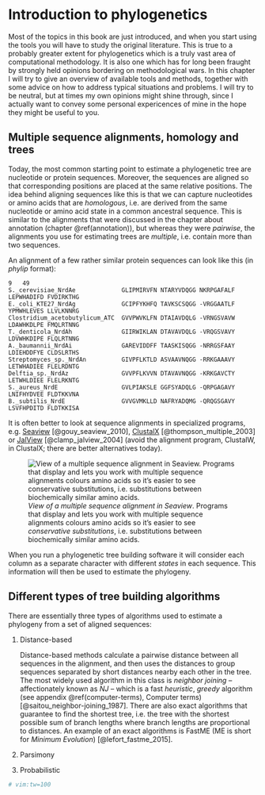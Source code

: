 # Introduction to phylogenetics {#phylogenetics}

Most of the topics in this book are just introduced, and when you start using the tools you will
have to study the original literature. This is true to a probably greater extent for phylogenetics
which is a truly vast area of computational methodology. It is also one which has for long been
fraught by strongly held opinions bordering on methodological wars. In this chapter I will try to
give an overview of available tools and methods, together with some advice on how to address typical
situations and problems. I will try to be neutral, but at times my own opinions might shine through,
since I actually want to convey some personal expericences of mine in the hope they might be useful
to you.

## \index{multiple sequence alignment}Multiple sequence \index{alignment}alignments, homology and trees {#multiple-sequence-alignment}

Today, the most common starting point to estimate a phylogenetic tree are nucleotide or protein
sequences. Moreover, the sequences are aligned so that corresponding positions are placed at the
same relative positions. The idea behind aligning sequences like this is that we can capture
nucleotides or amino acids that are \index{homology}*homologous*, i.e. are derived from the same
nucleotide or amino acid state in a common ancestral sequence. This is similar to the alignments
that were discussed in the chapter about annotation (chapter \@ref(annotation)), but whereas they
were *pairwise*, the alignments you use for estimating trees are *multiple*, i.e. contain more than
two sequences.

An alignment of a few rather similar protein sequences can look like this (in *phylip* format):

```
9   49
S._cerevisiae_NrdAe             GLIPMIRVFN NTARYVDQGG NKRPGAFALF LEPWHADIFD FVDIRKTHG
E._coli_KTE27_NrdAg             GCIPFYKHFQ TAVKSCSQGG -VRGGAATLF YPMWHLEVES LLVLKNNRG
Clostridium_acetobutylicum_ATC  GVVPWVKLFN DTAIAVDQLG -VRNGSVAVW LDAWHKDLPE FMQLRTNNG
T._denticola_NrdAh              GIIRWIKLAN DTAVAVDQLG -VRQGSVAVY LDVWHKDIPE FLQLRTNNG
A._baumannii_NrdAi              GAREVIDDFF TAASKISQGG -NRRGSFAAY LDIEHDDFYE CLDSLRTHS
Streptomyces_sp._NrdAn          GIVPFLKTLD ASVAAVNQGG -RRKGAAAVY LETWHADIEE FLELRDNTG
Delftia_sp._NrdAz               GVVPFLKVVN DTAVAVNQGG -KRKGAVCTY LETWHLDIEE FLELRKNTG
S._aureus_NrdE                  GVLPIAKSLE GGFSYADQLG -QRPGAGAVY LNIFHYDVEE FLDTKKVNA
B._subtilis_NrdE                GVVGVMKLLD NAFRYADQMG -QRQGSGAVY LSVFHPDITD FLDTKKISA
```

It is often better to look at sequence alignments in specialized programs, e.g.
[Seaview](http://doua.prabi.fr/software/seaview) [@gouy_seaview_2010],
[ClustalX](http://www.clustal.org/) [@thompson_multiple_2003] or [JalView](http://www.jalview.org/)
[@clamp_jalview_2004] (avoid the alignment program, ClustalW, in ClustalX; there are better
alternatives today).

![*View of a multiple sequence alignment in Seaview*. Programs that display and lets you work with
multiple sequence alignments colours amino acids so it's easier to see *conservative substitutions*,
i.e. substitutions between biochemically similar amino acids.](img/seaview_screenshot.png)

When you run a phylogenetic tree building software it will consider each column as a separate
character with different *states* in each sequence. This information will then be used to estimate
the phylogeny.

## Different types of tree building algorithms

There are essentially three types of algorithms used to estimate a phylogeny from a set of aligned
sequences:

1. Distance-based

   Distance-based methods calculate a pairwise distance between all sequences in the alignment, and
   then uses the distances to group sequences separated by short distances nearby each other in the
   tree. The most widely used algorithm in this class is \index{neighbor joining}*neighbor joining*
   -- affectionately known as *NJ* -- which is a fast \index{heuristic algorithm}*heuristic*,
   \index{greedy algorithm}*greedy* algorithm (see appendix \@ref(computer-terms), Computer terms)
   [@saitou_neighbor-joining_1987].  There are also \index{exact algorithm}exact algorithms that
   guarantee to find the shortest tree, i.e. the tree with the shortest possible sum of branch
   lengths where branch lengths are proportional to distances. An example of an exact algorithms is
   FastME (ME is short for *Minimum Evolution*) [@lefort_fastme_2015].

2. Parsimony

3. Probabilistic

```r
# vim:tw=100
```
